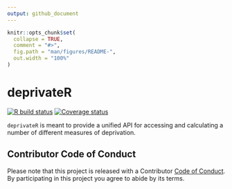 ```yaml
---
output: github_document
---
```


<!-- README.md is generated from README.Rmd. Please edit that file -->

```r
knitr::opts_chunk$set(
  collapse = TRUE,
  comment = "#>",
  fig.path = "man/figures/README-",
  out.width = "100%"
)
```

# deprivateR

[![R build status](https://github.com/chris-prener/deprivateR/workflows/R-CMD-check/badge.svg)](https://github.com/chris-prener/deprivateR/actions)
[![Coverage status](https://codecov.io/gh/chris-prener/deprivateR/branch/master/graph/badge.svg)](https://codecov.io/github/chris-prener/deprivateR?branch=main)

`deprivateR` is meant to provide a unified API for accessing and calculating a number of different measures of deprivation.

## Contributor Code of Conduct
Please note that this project is released with a Contributor [Code of Conduct](/.github/CODE_OF_CONDUCT.md). By participating in this project you agree to abide by its terms.
